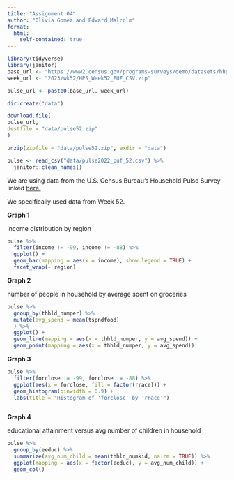 ```yaml
---
title: "Assignment 04"
author: "Olivia Gomez and Edward Malcolm"
format:
  html:
    self-contained: true
---
```


```r
library(tidyverse)
library(janitor)
base_url <- "https://www2.census.gov/programs-surveys/demo/datasets/hhp/"
week_url <- "2023/wk52/HPS_Week52_PUF_CSV.zip"

pulse_url <- paste0(base_url, week_url)

dir.create("data")

download.file(
pulse_url,
destfile = "data/pulse52.zip"
)

unzip(zipfile = "data/pulse52.zip", exdir = "data")

pulse <- read_csv("data/pulse2022_puf_52.csv") %>%
  janitor::clean_names()


```

We are using data from the U.S. Census Bureau's Household Pulse Survey - linked [here.](https://www2.census.gov/programs-surveys/demo/datasets/hhp/)

We specifically used data from Week 52.

**Graph 1**

income distribution by region

```r
pulse %>%
  filter(income != -99, income != -88) %>%
  ggplot() +
  geom_bar(mapping = aes(x = income), show.legend = TRUE) +
  facet_wrap(~ region)
```

**Graph 2**

number of people in household by average spent on groceries

```r
pulse %>%
  group_by(thhld_numper) %>%
  mutate(avg_spend = mean(tspndfood)
  ) %>%
  ggplot() +
  geom_line(mapping = aes(x = thhld_numper, y = avg_spend)) + 
  geom_point(mapping = aes(x = thhld_numper, y = avg_spend))

```

**Graph 3**

```r
pulse %>%
  filter(forclose != -99, forclose != -88) %>%
  ggplot(aes(x = forclose, fill = factor(rrace))) +  
  geom_histogram(binwidth = 0.9) +
  labs(title = "Histogram of 'forclose' by 'rrace'")



```

**Graph 4**

educational attainment versus avg number of children in household

```r
pulse %>%
  group_by(eeduc) %>%
  summarize(avg_num_child = mean(thhld_numkid, na.rm = TRUE)) %>%
  ggplot(mapping = aes(x = factor(eeduc), y = avg_num_child)) +
  geom_col()
```

